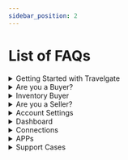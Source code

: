 ```yaml
---
sidebar_position: 2
---
```


# List of FAQs

<details>
    <summary>Getting Started with Travelgate</summary>

1. [How can I become a Partner at Travelgate?](/kb/getting-started-with-travelgate/about-us#how-can-i-become-a-partner-at-travelgatex)
1. [Does Travelgate need to whitelist my IPs?](/kb/getting-started-with-travelgate/about-our-connectivity/how-do-tgx-ips-work-with-sellers#does-travelgatex-need-to-whitelist-my-ips)
1. [What are Pull integrations?](/kb/getting-started-with-travelgate/about-our-connectivity/what-is-the-difference-between-pull-and-push-sellers#what-are-pull-integrations)
1. [What are Push integrations?](/kb/getting-started-with-travelgate/about-our-connectivity/what-is-the-difference-between-pull-and-push-sellers#push-integration%EF%B8%8F)
1. [What is Hotel-X?](/kb/getting-started-with-travelgate/about-our-connectivity/what-exactly-is-hotel-x-and-why-should-i-develop-it#whether-you-want-to-aggregate-or-not-hotel-x-has-got-you-covered-its-your-business-its-your-call)
1. [How can I activate VCC payments with my Sellers?](/kb/our-products/are-you-a-buyer/getting-started-as-a-new-buyer/how-to-activate-vcc-payments#how-can-i-activate-vcc-payments-with-my-sellers)

</details>

<details>
    <summary>Are you a Buyer?</summary>

1. [What resources are available for Hotel-X?](/kb/our-products/are-you-a-buyer/getting-started-with-hotel-x-buyers-api/resources-and-best-practices#main-resources)
1. [What headers should I add to my Hotel-X requests?](/kb/our-products/are-you-a-buyer/getting-started-with-hotel-x-buyers-api/what-headers-should-i-add-to-my-hotel-x-requests#what-are-the-different-types-of-headers-that-can-be-included-in-a-hotel-x-request)
1. [What languages does Hotel-X API support?](/kb/our-products/are-you-a-buyer/getting-started-with-hotel-x-buyers-api/what-languages-does-hotel-x-api-support#language-flexibility-in-hotel-x-api)
1. [What is an Apikey?](/kb/our-products/are-you-a-buyer/getting-started-with-hotel-x-buyers-api/hotel-x-credentials#apikey%EF%B8%8F)
1. [What is an Access?](/kb/our-products/are-you-a-buyer/getting-started-with-hotel-x-buyers-api/hotel-x-credentials#access%EF%B8%8F)
1. [What is a Client?](/kb/our-products/are-you-a-buyer/getting-started-with-hotel-x-buyers-api/hotel-x-credentials#client%EF%B8%8F)
1. [What is a Context?](/kb/our-products/are-you-a-buyer/getting-started-with-hotel-x-buyers-api/hotel-x-credentials#context%EF%B8%8F)
1. [What's the difference between access and context?](/kb/our-products/are-you-a-buyer/getting-started-with-hotel-x-buyers-api/hotel-x-credentials#context%EF%B8%8F)
1. [Is it mandatory to specify a timeout in my request?](/kb/our-products/are-you-a-buyer/getting-started-with-hotel-x-buyers-api/timeout-settings#is-it-mandatory-to-specify-a-timeout-in-my-request)
1. [Which timeout should I establish in each step?](/kb/our-products/are-you-a-buyer/getting-started-with-hotel-x-buyers-api/timeout-settings#which-timeout-should-i-establish-in-each-step)
1. [What happens if I set a higher timeout than the ones allowed at Travelgate API?](/kb/our-products/are-you-a-buyer/getting-started-with-hotel-x-buyers-api/timeout-settings#what-happens-if-i-set-a-higher-timeout-than-the-ones-allowed-at-travelgatex-api)
1. [My Legacy API request contains two timeout tags, what distinguishes one from the other?](/kb/our-products/are-you-a-buyer/getting-started-with-hotel-x-buyers-api/timeout-settings#my-legacy-api-request-contains-two-timeout-tags-what-distinguishes-one-from-the-other)
1. [Why does Hotel-X add 150 milliseconds to my requests?](/kb/our-products/are-you-a-buyer/getting-started-with-hotel-x-buyers-api/timeout-settings#why-does-hotel-x-add-150-milliseconds-to-my-requests)
1. [What is the id (optionRefId) of an option?](/kb/our-products/are-you-a-buyer/getting-started-with-hotel-x-buyers-api/understanding-the-id-optionRefId-of-an-option#what-is-the-id-optionrefid-of-an-option)
1. [What is the lifetime of an OptionRefId?](/kb/our-products/are-you-a-buyer/getting-started-with-hotel-x-buyers-api/understanding-the-id-optionRefId-of-an-option#what-is-the-lifetime-of-an-optionrefid)
1. [If I encounter an error in the Hotel-X QuoteRS, can I continue using the same Search "id" from Search?](/kb/our-products/are-you-a-buyer/getting-started-with-hotel-x-buyers-api/understanding-the-id-optionRefId-of-an-option#if-i-encounter-an-error-in-the-hotel-x-quoters-can-i-continue-using-the-same-search-id-from-search%EF%B8%8F)
1. [Is it possible to use the OptionRefId to implement any logic in my API?](/kb/our-products/are-you-a-buyer/getting-started-with-hotel-x-buyers-api/understanding-the-id-optionRefId-of-an-option#is-it-possible-to-use-the-optionrefid-to-implement-any-logic-in-my-api%EF%B8%8F)
1. [Can I apply any filters to my Search request?](/kb/our-products/are-you-a-buyer/our-methods/booking-flow/search/what-is-search-query#can-i-apply-any-filters-to-my-search-request)
1. [Can I search by destination?](/kb/our-products/are-you-a-buyer/our-methods/booking-flow/search/what-is-search-query#can-i-search-by-destination)
1. [Are there any limitations on the number of searches/minute?](/kb/our-products/are-you-a-buyer/our-methods/booking-flow/search/what-is-search-query#are-there-any-limitations-on-the-number-of-searchesminute)
1. [Does nationality or market affect the price returned?](/kb/our-products/are-you-a-buyer/our-methods/booking-flow/search/what-is-search-query#does-nationality-or-market-affect-the-price-returned)
1. [Can we define our own context for 2 or more Suppliers?](/kb/our-products/are-you-a-buyer/our-methods/booking-flow/search/what-is-search-query#can-we-define-our-own-context-for-2-or-more-suppliers)
1. [How can we differentiate a child from an infant? What is the age range of each of them?](/kb/our-products/are-you-a-buyer/our-methods/booking-flow/search/what-is-search-query#how-can-we-differentiate-a-child-from-an-infant-what-is-the-age-range-of-each-of-them)
1. [Can I receive a specific rate in Search response?](/kb/our-products/are-you-a-buyer/our-methods/booking-flow/search/what-is-search-query#can-i-receive-a-specific-rate-in-search-response)
1. [Can I receive daily prices in Search response?](/kb/our-products/are-you-a-buyer/our-methods/booking-flow/search/what-is-search-query#can-i-receive-daily-prices-in-search-response)
1. [How many parallel requests can Travelgate handle from a single Buyer?](/kb/our-products/are-you-a-buyer/our-methods/booking-flow/search/what-is-search-query#how-many-parallel-requests-can-travelgate-handle-from-a-single-buyer)
1. [Can I filter the Hotel-X Search results by payment type?](/kb/our-products/are-you-a-buyer/our-methods/booking-flow/search/what-is-search-query#can-i-filter-the-hotel-x-search-results-by-payment-type)
1. [What is the lifespan of the Search id?](/kb/our-products/are-you-a-buyer/our-methods/booking-flow/search/what-is-search-query#what-is-the-lifespan-of-the-search-id)
1. [Can I get a hotel description in Search response?](/kb/our-products/are-you-a-buyer/our-methods/booking-flow/search/what-is-search-query#can-i-get-a-hotel-description-in-search-response)
1. [How does Hotel-X Single Mode work?](/kb/our-products/are-you-a-buyer/our-methods/booking-flow/search/hotel-x-single-mode-and-multimode-search#single-mode-search)
1. [How does Hotel-X Multimode work?](/kb/our-products/are-you-a-buyer/our-methods/booking-flow/search/hotel-x-single-mode-and-multimode-search#multimode-search)
1. [How can I optimize a high percentage of no availability?](/kb/our-products/are-you-a-buyer/our-methods/booking-flow/search/how-tos/how-to-optimize-no-availability#are-you-experiencing-a-high-percentage-of-no-availability-in-a-particular-connection)
1. [How can I filter my Search requests?](/kb/our-products/are-you-a-buyer/our-methods/booking-flow/search/how-tos/how-to-filter-hotel-x-search-requests#how-can-i-filter-my-search-requests)
1. [How can I set up Business Rules in my requests?](/kb/our-products/are-you-a-buyer/our-methods/booking-flow/search/how-tos/how-to-limit-and-filter-options-through-business-rules#how-can-i-set-up-business-rules-in-my-requests%EF%B8%8F)
1. [What is the occupancyrefID in SearchRS?](/kb/our-products/are-you-a-buyer/our-methods/booking-flow/search/faq/hotel-x-search-everything-you-need-to-know-about-rooms#what-is-the-occupancyrefid-in-searchrs)
1. [Can I split the rooms returned within an Option and book them separately?](/kb/our-products/are-you-a-buyer/our-methods/booking-flow/search/faq/hotel-x-search-everything-you-need-to-know-about-rooms#can-i-split-the-rooms-returned-within-an-option-and-book-them-separately%EF%B8%8F)
1. [What is the max. number of rooms and paxes/room allowed per reservation?](/kb/our-products/are-you-a-buyer/our-methods/booking-flow/search/faq/hotel-x-search-everything-you-need-to-know-about-rooms#what-is-the-max-number-of-rooms-and-paxesroom-allowed-per-reservation)
1. [What does the "units" field indicate in the "rooms" node of the SearchRS response?](/kb/our-products/are-you-a-buyer/our-methods/booking-flow/search/faq/hotel-x-search-everything-you-need-to-know-about-rooms#what-does-the-units-field-indicate-in-the-rooms-node-of-the-searchrs-response)
1. [Do options get blocked in Hotel-X Quote Query?](/kb/our-products/are-you-a-buyer/our-methods/booking-flow/quote/hotel-x-development-quote-query#do-options-get-blocked-in-hotel-x-quote-query%EF%B8%8F)
1. [Are there any limitations on the number of Hotel-X Quote requests allowed per minute?](/kb/our-products/are-you-a-buyer/our-methods/booking-flow/quote/hotel-x-development-quote-query#are-there-any-limitations-on-the-number-of-hotel-x-quote-requests-allowed-per-minute)
1. [Do I have to perform a Quote Query in order to Book an option?](/kb/our-products/are-you-a-buyer/our-methods/booking-flow/quote/hotel-x-development-quote-query#do-i-have-to-perform-a-quote-query-in-order-to-book-an-option)
1. [Is there any possibility to obtain RoomCodes in Quote?](/kb/our-products/are-you-a-buyer/our-methods/booking-flow/quote/hotel-x-development-quote-query#is-there-any-possibility-to-obtain-roomcodes-in-quote)
1. [What should I do if I receive a status RQ in Quote response?](/kb/our-products/are-you-a-buyer/our-methods/booking-flow/quote/status-on-request-rq-status-in-quote-rs#what-should-i-do-if-i-receive-a-status-rq-in-quote-response)
1. [What is the DeltaPrice?](/kb/our-products/are-you-a-buyer/our-methods/booking-flow/book/hotel-x-development-book-mutation#what-is-the-deltaprice-why-should-i-use-it)
1. [Will the currency in Book be the same as the currency in Quote?](/kb/our-products/are-you-a-buyer/our-methods/booking-flow/book/hotel-x-development-book-mutation#will-the-currency-in-book-be-the-same-as-the-currency-in-quote)
1. [Do I have to provide real names and ages for all the passengers?](/kb/our-products/are-you-a-buyer/our-methods/booking-flow/book/hotel-x-development-book-mutation#do-i-have-to-provide-real-names-and-ages-for-all-the-passengers)
1. [How can I add remarks to a Book request?](/kb/our-products/are-you-a-buyer/our-methods/booking-flow/book/hotel-x-development-book-mutation#how-can-i-add-remarks-to-a-book-request)
1. [What payment details should I add to my Book request?](/kb/our-products/are-you-a-buyer/our-methods/booking-flow/book/hotel-x-development-book-mutation#what-payment-details-should-i-add-to-my-book-request%EF%B8%8F)
1. [What is a BookingID?](/kb/our-products/are-you-a-buyer/our-methods/booking-flow/book/hotel-x-development-book-mutation#what-information-can-i-expect-in-book-response%EF%B8%8F)
1. [What does the status in a reservation response indicate?](/kb/our-products/are-you-a-buyer/our-methods/booking-flow/book/what-status-can-be-returned-in-hotel-x-book-response#what-does-the-status-in-a-reservation-response-indicate)
1. [What should I do if I receive both an OK status and an error in the same Book response?](/kb/our-products/are-you-a-buyer/our-methods/booking-flow/book/what-status-can-be-returned-in-hotel-x-book-response#what-should-i-do-if-i-receive-both-an-ok-status-and-an-error-in-the-same-book-response%EF%B8%8F)
1. [How can I obtain the Hotel Confirmation Number (HCN)?](/kb/our-products/are-you-a-buyer/our-methods/booking-flow/book/where-can-i-get-the-hotel-confirmation-number-hcn#what-information-does-the-hcn-return)
1. [How are cancellation costs calculated and displayed?](/kb/our-products/are-you-a-buyer/our-methods/booking-management/cancel/what-is-cancel-mutation#how-are-cancellation-costs-calculated-and-displayed)
1. [Is it possible to retrieve the cancellation costs without canceling the option?](/kb/our-products/are-you-a-buyer/our-methods/booking-management/cancel/what-is-cancel-mutation#is-it-possible-to-retrieve-the-cancellation-costs-without-canceling-the-option)
1. [In a reservation for 2 rooms, if two rooms have the same cancellation policy, should the cancellation penalties be summed up in the node for the option?](/kb/our-products/are-you-a-buyer/our-methods/booking-flow/quote/hotel-x-development-quote-query#in-a-multi-room-reservation-if-two-rooms-have-the-same-cancellation-policy-should-the-cancellation-penalties-be-summed-up-in-the-node-for-the-option)
1. [What does the status in a cancel response indicate?](/kb/our-products/are-you-a-buyer/our-methods/booking-management/cancel/cancel-status#what-are-the-different-values-that-can-be-assigned-to-the-cancel-status)
1. [What should I do if I receive an error in Cancel response?](/kb/our-products/are-you-a-buyer/our-methods/booking-management/cancel/cancel-status#what-should-i-do-if-i-receive-an-error-in-cancel-response%EF%B8%8F)
1. [How can I retrieve the details of a booking?](/kb/our-products/are-you-a-buyer/our-methods/booking-management/booking/booking-details#what-steps-should-i-follow-to-retrieve-the-details-of-a-booking)
1. [How can I retrieve a list of all bookings made within a specific time frame?](/kb/our-products/are-you-a-buyer/our-methods/booking-management/booking/booking-list#how-can-i-retrieve-a-list-of-all-bookings-made-within-a-specific-time-frame)
1. [Can I search hotels by destination?](/kb/our-products/are-you-a-buyer/our-methods/static-content/hotel-x-hotels-query#can-i-search-hotels-by-destination)
1. [How can I know the total amount of properties returned in Hotels Query?](/kb/our-products/are-you-a-buyer/our-methods/static-content/hotel-x-hotels-query#how-can-i-know-the-total-amount-of-properties-returned-in-hotels-query)
1. [What is the difference between "hotelCode" and "hotelCodeSupplier"?](/kb/our-products/are-you-a-buyer/our-methods/static-content/hotel-x-hotels-query#what-is-the-difference-between-hotelcode-and-hotelcodesupplier%EF%B8%8F)
1. [What hotel codes should I map as Buyer?](/kb/our-products/are-you-a-buyer/our-methods/static-content/hotel-x-hotels-query#what-hotel-codes-should-i-map-as-buyer)
1. [Will I receive availability results for all the properties within a Seller's portfolio?](/kb/our-products/are-you-a-buyer/our-methods/static-content/hotel-x-hotels-query#will-i-receive-availability-results-for-all-the-properties-within-a-sellers-portfolio%EF%B8%8F)
1. [How should I utilize the zone and city nodes in my Destinations Query response?](/kb/our-products/are-you-a-buyer/our-methods/static-content/hotel-x-destinations-query#how-should-i-utilize-the-zone-and-city-nodes-in-my-destinations-query-response)
1. [What destination codes should I map as a Buyer?](/kb/our-products/are-you-a-buyer/our-methods/static-content/hotel-x-destinations-query#what-destination-codes-should-i-map-as-a-buyer)
1. [Will I receive availability results for all the destinations returned in the Seller's destination list?](/kb/our-products/are-you-a-buyer/our-methods/static-content/hotel-x-destinations-query#will-i-receive-availability-results-for-all-the-destinations-returned-in-the-sellers-destination-list%EF%B8%8F)
1. [Is it my responsibility to map Hotel-X Rooms? Or does Travelgate provide mapping support?](/kb/our-products/are-you-a-buyer/our-methods/static-content/hotel-x-rooms-query#is-it-my-responsibility-to-map-hotel-x-rooms-or-does-travelgatex-provide-mapping-support%EF%B8%8F)
1. [What is a token (ContinuationToken)?](/kb/our-products/are-you-a-buyer/our-methods/static-content/faqs/token-based-pagination-hotel-room-destinations#what-is-a-token-continuationtoken)
1. [What is the expiration time for the ContinuationToken?](/kb/our-products/are-you-a-buyer/our-methods/static-content/faqs/token-based-pagination-hotel-room-destinations#what-is-the-expiration-time-for-the-continuationtoken%EF%B8%8F)
1. [Can I obtain the list of amenities available at Travelgate?](/kb/our-products/are-you-a-buyer/our-methods/static-content/faqs/can-i-obtain-the-list-of-amenities-available-at-travelgatex)
1. [How can I access the list of Travelgate errors?](/kb/our-products/are-you-a-buyer/our-methods/lists-of-errors-and-warnings/overview)
1. [How can I access my B2B Virtual Agency?](/kb/our-products/are-you-a-buyer/what-is-travelgatex-b2b-virtual-agency)

</details>


<details>
    <summary>Inventory Buyer</summary>

1. [How can I configure the set up of my product?](/kb/our-products/are-you-a-buyer/inventory/how-tos/how-to-set-up-and-load-product-inventory)
1. [How does room combination work in Inventory?](/kb/our-products/are-you-a-buyer/inventory/how-tos/how-to-set-up-and-load-product-inventory#how-does-room-combination-work-in-inventory)
1. [Can I request an activation for more than one credential (access) for the same Channel Manager?](/kb/our-products/are-you-a-buyer/inventory/how-tos/how-to-set-up-and-load-product-inventory#can-i-request-an-activation-for-more-than-one-credential-access-for-the-same-channel-manager)
1. [How can I modify users and assign permissions in the Inventory Extranet?](/kb/our-products/are-you-a-buyer/inventory/how-tos/how-to-modify-users-and-assign-permissions-in-inventory)
1. [How can I add a new hotel?](/kb/our-products/are-you-a-buyer/inventory/how-tos/how-to-add-a-new-hotel)
1. [I have not received a booking notification in my email, what can I do?](/kb/our-products/are-you-a-buyer/inventory/how-tos/how-to-set-up-and-load-product-inventory#i-have-not-received-a-booking-notification-in-my-email-what-can-i-do)
1. [How can I add or edit a room?](/kb/our-products/are-you-a-buyer/inventory/how-tos/how-to-add-or-edit-room)
1. [How can I load free of charge rates for children an babies?](/kb/our-products/are-you-a-buyer/inventory/how-tos/how-to-load-free-of-charge-rates)
1. [How can I delete conditions and prices loaded in Inventory?](/kb/our-products/are-you-a-buyer/inventory/how-tos/how-to-delete-conditions-and-prices)
1. [How can I calculate prices according to the Standard Occupancy?](/kb/our-products/are-you-a-buyer/inventory/faqs/understanding-standard-occupancy-and-price-calculation)
1. [How can I activate Channel-X?](/kb/our-products/are-you-a-buyer/channel-x/what-is-channel-x#how-can-i-activate-channel-x)
1. [Is there any Remarks field for the rate/room in the Inventory API?](/kb/our-products/are-you-a-buyer/inventory/how-tos/how-to-set-up-and-load-product-inventory#is-there-any-remarks-field-for-the-rateroom-in-the-inventory-api)


</details>

<details>
    <summary>Are you a Seller?</summary>

1. [How can I apply for Hotel Push Sellers Generic API Certification?](/kb/our-products/are-you-a-seller/hotel-push-sellers-api/hotel-push-sellers-api-certification)
1. [How can I aggregate my direct contracts with hotel and third-party Suppliers?](/kb/our-products/are-you-a-seller/distribution/tgx-distribution-solution#how-can-i-aggregate-my-direct-contracts-with-hotel-and-third-party-suppliers)
1. [How can I apply complex business rules to my Buyers?](/kb/our-products/are-you-a-seller/distribution/tgx-distribution-solution#how-can-i-apply-complex-business-rules-to-my-buyers)
1. [How can I aggregate my direct contracts with hotel and third-party Suppliers?](/kb/our-products/are-you-a-seller/distribution/tgx-distribution-solution#how-can-i-aggregate-my-direct-contracts-with-hotel-and-third-party-suppliers)
1. [How can I create my own Bedbank by reselling third-party products without API integration?](/kb/our-products/are-you-a-seller/distribution/tgx-distribution-solution#how-can-i-create-my-own-bedbank-by-reselling-third-party-products-without-api-integration)
1. [As a Seller using the Distribution solution, is there any way to control the currency that we return to our Buyers?](/kb/our-products/are-you-a-seller/distribution/tgx-distribution-solution#as-a-seller-using-the-distribution-solution-is-there-any-way-to-control-the-currency-that-we-return-to-our-buyers)

</details>

<details>
    <summary>Account Settings</summary>

1. [How can I set up my Company Profile?](/kb/account-settings/company-profile/how-to-edit-and-customize-profile#how-can-i-set-up-my-company-profile%EF%B8%8F)
1. [How can I add more users to my Organization?](/kb/account-settings/users-management/how-to-add-manage-users-to-organization#how-can-i-add-more-users-to-my-organization%EF%B8%8F)
1. [How can I modify the roles assigned to users within an Organization?](/kb/account-settings/users-management/how-to-add-manage-users-to-organization#how-can-i-modify-the-roles-assigned-to-users-within-an-organization)
1. [How can I manage my agreements?](/kb/account-settings/billing/billing-how-to-check-agreements-usage-invoices#how-can-i-manage-my-agreements-)
1. [How can I request a payment type change for one of my Partners?](/kb/account-settings/billing/billing-how-to-check-agreements-usage-invoices#how-can-i-request-a-payment-type-change-for-one-of-my-partners)
1. [Can your system send payment reminders?](/kb/account-settings/billing/billing-how-to-check-agreements-usage-invoices#can-your-system-send-payment-reminders)
1. [How can I choose my payment type at Travelgate?](/kb/account-settings/billing/billing-payment-types)

</details>

<details>
    <summary>Dashboard</summary>

1. [How can I access my Dashboard?](/kb/dashboard/what-is-travelgatex-dashboard#how-can-i-access-my-dashboard)
1. [What kind of reports can I find in my Dashboard?](/kb/dashboard/what-is-travelgatex-dashboard#what-kind-of-reports-can-i-find-in-my-dashboard)
    
</details>

<details>
    <summary>Connections</summary>

1. [How can I check My Connections?](/kb/connections/my-connections/#how-can-i-check-my-connections)
1. [How can I edit an access?](/kb/connections/my-connections/how-can-i-edit-an-access)
1. [How can I copy an access?](/kb/connections/my-connections/how-to-copy-an-access)
1. [How can I delete an access?](/kb/connections/my-connections/how-to-delete-an-access)
1. [How can I request an activation?](/kb/connections/my-connections/guick-guide-to-auto-activations)
1. [As a Seller, I have been contacted regarding an activation, what should I do?](/kb/connections/my-connections/guick-guide-to-auto-activations#frequently-asked-questions)
1. [I can't find a Partner in the dropdown menu of the New Connection form, what can I do?](/kb/connections/my-connections/guick-guide-to-auto-activations#frequently-asked-questions)
1. [How can I check my Connections Content](/kb/connections/connections-content/how-to-check-my-connections-content#what-can-i-do-in-order-to-check-my-connections-content)
1. [How can I download the Seller's portfolio in CSV format?](/kb/connections/connections-content/how-to-check-my-connections-content#how-can-i-download-the-sellers-portfolio-in-csv-format)
1. [Why am I not receiving the expected content from a Seller and what can I do?](/kb/connections/connections-content/i-am-not-receiving-the-static-content-expected#why-am-i-not-receiving-the-expected-content-from-a-seller)
1. [What can I do if I receive an error while downloading my content?](/kb/connections/connections-content/i-am-not-receiving-the-static-content-expected#what-can-i-do-if-i-receive-an-error-while-downloading-my-content)
1. [How can I force a static content update?](/kb/connections/connections-content/how-to-check-my-connections-content#how-can-i-use-the-force-update-now-functionality)
1. [Is the Seller static content stored in Travelgate database?](/kb/connections/connections-content/how-to-check-my-connections-content#frequently-asked-questions)
1. [How often is a Seller's static content updated?](/kb/connections/connections-content/how-to-check-my-connections-content#frequently-asked-questions)
1. [Can I see the content of a Seller before activating them?](/kb/connections/connections-content/can-i-see-content-of-a-seller-before-activation)
1. [How many properties should I map?](/kb/connections/connections-content/all-about-mapping#how-many-properties-should-i-map)
1. [Can I obtain the total count of rooms, boards and categories at a hotel level?](/kb/connections/connections-content/all-about-mapping#can-i-obtain-the-total-count-of-rooms-boards-and-categories-at-a-hotel-level)
1. [How can I use my own hotel codes?](/kb/connections/connections-content/all-about-mapping#how-can-i-use-my-own-hotel-codes)
1. [Can we use Universally Unique Identifier Codes (UUIDs) in our mapping?](/kb/connections/connections-content/all-about-mapping#can-we-use-universally-unique-identifier-codes-uuids-in-our-mapping%EF%B8%8F)
1. [Can I map different portfolios for the same Seller?](/kb/connections/connections-content/all-about-mapping#can-i-map-different-portfolios-for-the-same-seller)


</details>

<details>
    <summary>APPs</summary>

1. [Why do the statistics in my system differ from the data provided by Travelgate?](/kb/apps/monitoring-apps/stats/understanding-data-discrepancies#why-do-the-statistics-in-my-system-differ-from-the-data-provided-by-travelgatex)
1. [How can I interpret colors in Stats?](/kb/apps/monitoring-apps/stats/understanding-colors-in-stats)
1. [What does Search Traffic Type mean?](/kb/apps/monitoring-apps/stats/what-does-search-traffic-mean)
1. [How can I obtain and download Search logs?](/kb/apps/monitoring-apps/logging/how-can-i-download-search-logs#what-can-i-do-if-i-need-search-logs-in-order-to-identify-an-error-or-to-solve-a-dispute)
1. [How can I obtain the Seller transactions of my request?](/kb/apps/monitoring-apps/logging/how-can-i-receive-seller-transactions-in-their-api-format#how-can-i-obtain-the-seller-transactions-of-my-request)
1. [What is Speed and how can I use it?](/kb/apps/smart-traffic-apps/speed/speed-app)
1. [How does Traffic Optimizer work?](/kb/apps/smart-traffic-apps/traffic-optimizer/traffic-optimizer-app#how-does-it-work-)
1. [How can I activate Traffic Optimizer?](/kb/apps/smart-traffic-apps/traffic-optimizer/how-to-activate-traffic-optimizer#how-do-i-activate-traffic-optimizer)


</details>

<details>
    <summary>Support Cases</summary>

1. [What should I check before submitting a Case?](/kb/tickets/guidelines-for-submitting-a-ticket-to-our-support-team#tips-and-recommendations-for-raising-tickets-in-our-portal)
1. [What does my Case status mean?](/kb/tickets/travelgatex-tickets#what-types-of-status-can-be-found-in-travelgatex-tickets)
1. [How can I obtain Travelgate's website logs?](/kb/tickets/how-to-retrieve-web-logs-from-website#how-can-i-obtain-travelgatex-website-logs%EF%B8%8F)
    
</details>